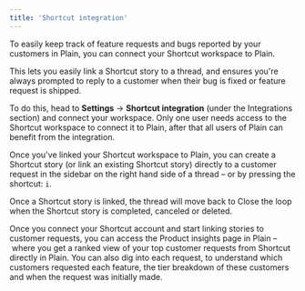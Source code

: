 ```yaml
---
title: 'Shortcut integration'
---
```


To easily keep track of feature requests and bugs reported by your customers in Plain, you can connect your Shortcut workspace to Plain.

This lets you easily link a Shortcut story to a thread, and ensures you're always prompted to reply to a customer when their bug is fixed or feature request is shipped. 

To do this, head to **Settings** → **Shortcut integration** (under the Integrations section) and connect your workspace. Only one user needs access to the Shortcut workspace to connect it to Plain, after that all users of Plain can benefit from the integration.

Once you've linked your Shortcut workspace to Plain, you can create a Shortcut story (or link an existing Shortcut story) directly to a customer request in the sidebar on the right hand side of a thread – or by pressing the shortcut: `i`. 

Once a Shortcut story is linked, the thread will move back to Close the loop when the Shortcut story is completed, canceled or deleted.

Once you connect your Shortcut account and start linking stories to customer requests, you can access the Product insights page in Plain – where you get a ranked view of your top customer requests from Shortcut directly in Plain. You can also dig into each request, to understand which customers requested each feature, the tier breakdown of these customers and when the request was initially made.